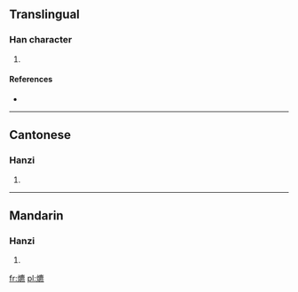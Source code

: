 ==Translingual==

===Han character===
{{Han char|rn=86|rad=火|as=15|sn=19|four=9083<sub>1</sub>|canj=火戈心火 (FIPF)}}

# {{defn|Han|sort=火15}}

====References====
* {{Han ref|kx=0686.220|dkj=19546|dj=1099.090|hdz=32246.030|uh=720A|ud=29194|bh=F26A|bd=62058}}

----

==Cantonese==

===Hanzi===
{{yue-hanzi|jyut=|y=ngou4}}

# {{defn|Cantonese|sort=火15}}

----

==Mandarin==

===Hanzi===
{{cmn-hanzi|pin=[[āo]] ([[ao1]]), [[áo]] ([[ao2]])|wg=ao<sup>1</sup>, ao<sup>2</sup>}}

# {{defn|Mandarin|sort=火15}}

[[fr:爊]]
[[pl:爊]]
